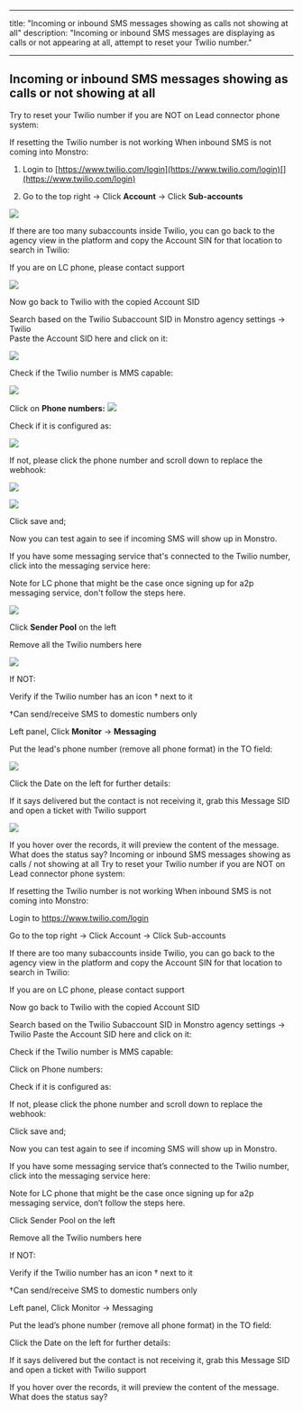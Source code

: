 
---
title: "Incoming or inbound SMS messages showing as calls not showing at all"
description: "Incoming or inbound SMS messages are displaying as calls or not appearing at all, attempt to reset your Twilio number."

---
## Incoming or inbound SMS messages showing as calls or not showing at all 
  
Try to reset your Twilio number if you are NOT on Lead connector phone system:

If resetting the Twilio number is not working When inbound SMS is not coming into Monstro:

1. Login to  [https://www.twilio.com/login](https://www.twilio.com/login)[](https://www.twilio.com/login)  
  
2. Go to the top right -> Click  **Account**  -> Click  **Sub-accounts**  

![](https://s3.amazonaws.com/cdn.freshdesk.com/data/helpdesk/attachments/production/48182954716/original/xU1ASMn2bOtT6Y1BdbfgUAYu3F-UlqKoNQ.jpeg?1643126214)

If there are too many subaccounts inside Twilio, you can go back to the agency view in the platform and copy the Account SIN for that location to search in Twilio:

If you are on LC phone, please  contact support 

![](https://s3.amazonaws.com/cdn.freshdesk.com/data/helpdesk/attachments/production/48282353466/original/1_Ux25zIZeWokpmKPOdKcNy-SXEUJWA6ww.png?1676661550)
  
Now go back to Twilio with the copied Account SID

Search based on the Twilio Subaccount SID in Monstro agency settings -> Twilio  
Paste the Account SID here and click on it:

![](https://s3.amazonaws.com/cdn.freshdesk.com/data/helpdesk/attachments/production/48182954706/original/TaZM1HBRp-VAFwRC5VUjjoQfYNndbVXXeQ.png?1643126214)

Check if the Twilio number is MMS capable:

![](https://s3.amazonaws.com/cdn.freshdesk.com/data/helpdesk/attachments/production/48182954714/original/upUE1TjZVCDpol7AORlv2jGlHDK5qCPJRg.jpeg?1643126214)

Click on  **Phone numbers:**
  ![](https://s3.amazonaws.com/cdn.freshdesk.com/data/helpdesk/attachments/production/48282353637/original/UuPrOZYjpEbL77yl8Mf1o-wEwddnsT-x9g.png?1676661628)

Check if it is configured as:

![](https://s3.amazonaws.com/cdn.freshdesk.com/data/helpdesk/attachments/production/48282353849/original/XX7YyfGy4J3Gb7PbKgDidBzLeG-9eTNk-w.png?1676661731)

If not, please click the phone number and scroll down to replace the webhook:

![](https://s3.amazonaws.com/cdn.freshdesk.com/data/helpdesk/attachments/production/48282354439/original/iA5YWoSchQg-kWVV-CsozA6jMeZYgZs0AA.png?1676662051)
  
![](https://s3.amazonaws.com/cdn.freshdesk.com/data/helpdesk/attachments/production/48282354731/original/3BVPjA6QB80uQ3HQPS6KdPAP3R4GdgavAQ.png?1676662244)

Click save and;

Now you can test again to see if incoming SMS will show up in Monstro.

If you have some messaging service that's connected to the Twilio number, click into the messaging service here:

Note for LC phone that might be the case once signing up for a2p messaging service, don't follow the steps here.

![](https://s3.amazonaws.com/cdn.freshdesk.com/data/helpdesk/attachments/production/48242937212/original/XUJloEgs-eytrgs7t_X9x16ZzM8_-VLoWA.png?1659550327)

Click  **Sender Pool**  on the left

Remove all the Twilio numbers here

![](https://s3.amazonaws.com/cdn.freshdesk.com/data/helpdesk/attachments/production/48242937517/original/-jHT_RUA3LzVOOFShxOjAoe_xyqL9J5Dxg.png?1659550417)

If NOT:

Verify if the Twilio number has an icon † next to it

†Can send/receive SMS to domestic numbers only

Left panel, Click  **Monitor**  ->  **Messaging**  
  
Put the lead's phone number (remove all phone format) in the TO field:  
  
![](https://s3.amazonaws.com/cdn.freshdesk.com/data/helpdesk/attachments/production/48182954710/original/f5X5OOuNDeeTc2Agj0HwxMhwvB977Efv2g.jpeg?1643126214)

Click the Date on the left for further details:  
  
If it says delivered but the contact is not receiving it, grab this Message SID and open a ticket with Twilio support  
  
![](https://s3.amazonaws.com/cdn.freshdesk.com/data/helpdesk/attachments/production/48282354195/original/_WhibpjafHDYtBwvExSC0OWlOPUpEv4CEg.png?1676661895)

If you hover over the records, it will preview the content of the message. What does the status say?
Incoming or inbound SMS messages showing as calls / not showing at all
Try to reset your Twilio number if you are NOT on Lead connector phone system:

If resetting the Twilio number is not working When inbound SMS is not coming into Monstro:

Login to https://www.twilio.com/login

Go to the top right -> Click Account -> Click Sub-accounts

If there are too many subaccounts inside Twilio, you can go back to the agency view in the platform and copy the Account SIN for that location to search in Twilio:

If you are on LC phone, please contact support

Now go back to Twilio with the copied Account SID

Search based on the Twilio Subaccount SID in Monstro agency settings -> Twilio
Paste the Account SID here and click on it:

Check if the Twilio number is MMS capable:

Click on Phone numbers:

Check if it is configured as:

If not, please click the phone number and scroll down to replace the webhook:

Click save and;

Now you can test again to see if incoming SMS will show up in Monstro.

If you have some messaging service that’s connected to the Twilio number, click into the messaging service here:

Note for LC phone that might be the case once signing up for a2p messaging service, don’t follow the steps here.

Click Sender Pool on the left

Remove all the Twilio numbers here

If NOT:

Verify if the Twilio number has an icon † next to it

†Can send/receive SMS to domestic numbers only

Left panel, Click Monitor -> Messaging

Put the lead’s phone number (remove all phone format) in the TO field:

Click the Date on the left for further details:

If it says delivered but the contact is not receiving it, grab this Message SID and open a ticket with Twilio support

If you hover over the records, it will preview the content of the message. What does the status say?
